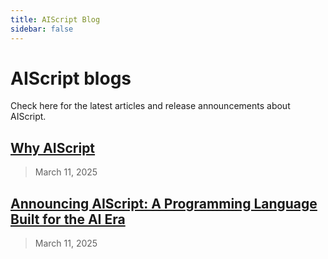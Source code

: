 ```yaml
---
title: AIScript Blog
sidebar: false
---
```


# AIScript blogs

Check here for the latest articles and release announcements about AIScript.

## [Why AIScript](/blog/why-aiscript)

> March 11, 2025

## [Announcing AIScript: A Programming Language Built for the AI Era](/blog/announcing-aiscript)

> March 11, 2025


